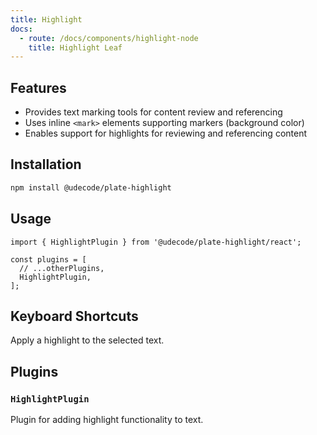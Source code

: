 ```yaml
---
title: Highlight
docs:
  - route: /docs/components/highlight-node
    title: Highlight Leaf
---
```


<ComponentPreview name="highlight-demo" />

<PackageInfo>

## Features

- Provides text marking tools for content review and referencing
- Uses inline `<mark>` elements supporting markers (background color)
- Enables support for highlights for reviewing and referencing content

</PackageInfo>

## Installation

```bash
npm install @udecode/plate-highlight
```

## Usage

```tsx
import { HighlightPlugin } from '@udecode/plate-highlight/react';

const plugins = [
  // ...otherPlugins,
  HighlightPlugin,
];
```

## Keyboard Shortcuts

<KeyTable>
  <KeyTableItem hotkey="Cmd + Shift + H">
    Apply a highlight to the selected text.
  </KeyTableItem>
</KeyTable>

## Plugins

### `HighlightPlugin`

Plugin for adding highlight functionality to text.